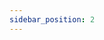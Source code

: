```yaml
---
sidebar_position: 2
---
```


<figure className="wp-block-image size-full is-resized">
    <img
      src="https://freezonex.io/wp-content/uploads/2022/07/1.png"
      alt=""
      className="wp-image-553"
      width={596}
      height={348}
    />
  </figure>  